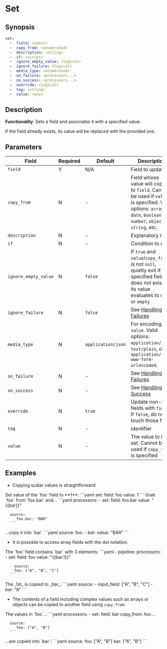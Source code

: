 # Set

## Synopsis

```yaml {2}
set:
  -  field: <ident>
  -  copy_from: <enumerated>
  -  description: <string>
  -  if: <script>
  -  ignore_empty_value: <logical>
  -  ignore_failure: <logical>
  -  media_type: <enumerated>
  -  on_failure: <processors...>
  -  on_success: <processors...>
  -  override: <logical>
  -  tag: <string>
  -  value: <any>
```

## Description

**Functionality**: Sets a field and associates it with a specified value.

If the field already exists, its value will be replaced with the provided one.

## Parameters

|Field|Required|Default|Description|
|---|---|---|---|
|`field`|Y|N/A|Field to update|
|`copy_from`|N|-|Field whose value will copied to `field`. Cannot be used if `value` is specified. Valid options: `array`, `date`, `boolean`, `number`, `object`, `string`, etc.|
|`description`|N|-|Explanatory note|
|`if`|N|-|Condition to run|
|`ignore_empty_value`|N|`false`|If `true` and `value`/`copy_from` is not `null`, quietly exit if specified field does not exist or its value evaluates to `null` or `empty`|
|`ignore_failure`|N|`false`|See [Handling Failures](../handling-failures.mdx)|
|`media_type`|N|`application/json`|For encoding `value`. Valid options: `application/json`, `text/plain`, or `application/x-www-form-urlencoded`.|
|`on_failure`|N|-|See [Handling Failures](../handling-failures.mdx)|
|`on_success`|N|-|See [Handling Success](../handling-success.mdx)|
|`override`|N|`true`|Update non-null fields with `field`. If `false`, do not touch those fields|
|`tag`|N|-|Identifier|
|`value`|N|-|The value to be set. Cannot be used if `copy_from` is specified|

## Examples

* Copying scalar values is straightforward:

<Example>
   <Description>
      Set value of the `foo` field to **1**:
   </Description>
   <SampleCode>
   ```yaml
   set:
      field: foo
      value: 1
   ```
   </SampleCode>
</Example>

<Example>
   <Description>
      Grab `foo` from `foo.bar` and...
   </Description>
   <SampleCode>
      ```yaml
      processors:
         - set:
            field: foo.bar
            value: "{{bar}}"

      source:
         foo.bar: "BAR"
      ```
   </SampleCode>
   <Description>
   ...copy it into `bar`
   </Description>
   <SampleCode>
      ```yaml
      source:
         foo:
            - bar:
               value: "BAR"
      ```
   </SampleCode>
</Example>

* It is possible to access array fields with the dot notation.

<Example>
   <Description>
      The `foo` field contains `bar` with 3 elements:
   </Description>
   <SampleCode>
      ```yaml
      - pipeline:
         processors:
            - set:
               field: foo
               value: "{{bar.1}}"

      - source:
        foo: ["A", "B", "C"]
      ```
   </SampleCode>
   <Description>
      The _1st_ is copied to _bar_:
   </Description>
   <SampleCode>
      ```yaml
      source:
         - input_field: ["A", "B", "C"]
         - bar: "A"
      ```
   </SampleCode>
</Example>

* The contents of a field including complex values such as arrays or objects can be copied to another field using `copy_from`:

<Example>
   <Description>
      The values in `foo`...
   </Description>
   <SampleCode>
      ```yaml
      processors:
         - set:
            field: bar
            copy_from: foo
      ...

      source:
         foo: ["A", "B"]
      ```
   </SampleCode>
   <Description>
      ...are copied into `bar`:
   </Description>
   <SampleCode>
      ```yaml
      source:
         foo: ["A", "B"]
         bar: ["A", "B"]
      ```
   </SampleCode>
</Example>
